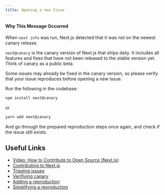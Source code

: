 ```yaml
---
title: Opening a new Issue
---
```


#### Why This Message Occurred

When `next info` was run, Next.js detected that it was not on the newest canary release.

`next@canary` is the canary version of Next.js that ships daily. It includes all features and fixes that have not been released to the stable version yet. Think of canary as a public beta.

Some issues may already be fixed in the canary version, so please verify that your issue reproduces before opening a new issue.

Run the following in the codebase:

```bash filename="Terminal"
npm install next@canary
```

or

```bash filename="Terminal"
yarn add next@canary
```

And go through the prepared reproduction steps once again, and check if the issue still exists.

## Useful Links

- [Video: How to Contribute to Open Source (Next.js)](https://www.youtube.com/watch?v=cuoNzXFLitc)
- [Contributing to Next.js](https://github.com/vercel/next.js/blob/canary/contributing.md)
- [Triaging issues](https://github.com/vercel/next.js/blob/canary/contributing/repository/triaging.md)
- [Verifiying canary](https://github.com/vercel/next.js/blob/canary/.github/verify-canary.md)
- [Adding a reproduction](https://github.com/vercel/next.js/blob/canary/.github/invalid-reproduction.md)
- [Simplifying a reproduction](https://github.com/vercel/next.js/blob/canary/.github/simplify-reproduction.md)
